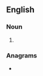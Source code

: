 {{also|hot-tubs}}
==English==

===Noun===
{{head|en|noun form}}

# {{plural of|en|hot tub}}

===Anagrams===
* {{anagrams|en|a=bhosttu|Bhuttos}}